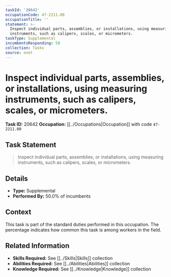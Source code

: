 ```yaml
---
taskId: '20642'
occupationCode: 47-2211.00
occupationTitle: ''
statement: >-
  Inspect individual parts, assemblies, or installations, using measuring
  instruments, such as calipers, scales, or micrometers.
taskType: Supplemental
incumbentsResponding: 50
collection: Tasks
source: onet
---
```

# Inspect individual parts, assemblies, or installations, using measuring instruments, such as calipers, scales, or micrometers.

**Task ID:** 20642
**Occupation:** [[../Occupations|Occupation]] with code `47-2211.00`

## Task Statement

> Inspect individual parts, assemblies, or installations, using measuring instruments, such as calipers, scales, or micrometers.

## Details

- **Type:** Supplemental
- **Performed By:** 50.0% of incumbents

## Context

This task is part of the standard duties performed in this occupation. The percentage indicates how common this task is among workers in the field.

## Related Information

- **Skills Required:** See [[../Skills|Skills]] collection
- **Abilities Required:** See [[../Abilities|Abilities]] collection
- **Knowledge Required:** See [[../Knowledge|Knowledge]] collection
